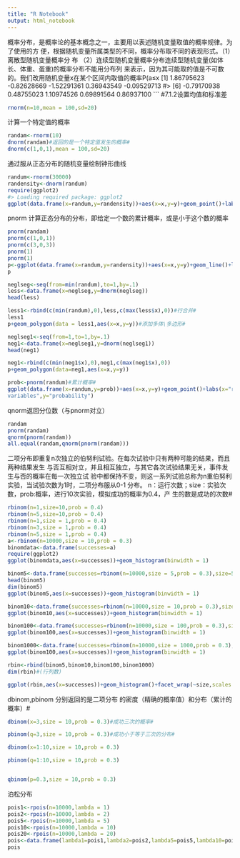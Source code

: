 ---
title: "R Notebook"
output: html_notebook
---

概率分布，是概率论的基本概念之一，主要用以表述随机变量取值的概率规律。为了使用的方
便，根据随机变量所属类型的不同，概率分布取不同的表现形式。（1）离散型随机变量概率分
布
（2）连续型随机变量概率分布连续型随机变量(如体长、体重、蛋重)的概率分布不能用分布列
来表示，因为其可能取的值是不可数的。我们改用随机变量x在某个区间内取值的概率P(a≤x [1]
1.86795623 -0.82628669 -1.52291361 0.36943549 -0.09529713 #> [6] -0.79170938
0.48755023 1.10974526 0.69891564 0.86937100 ``` #7.1.2设置均值和标准差

```{r}
rnorm(n=10,mean = 100,sd=20)
```
计算一个特定值的概率
```{r}
randam<-rnorm(10)
dnorm(randam)#返回的是一个特定值发生的概率#
dnorm(c(1,0,1),mean = 100,sd=20)
```
通过服从正态分布的随机变量绘制钟形曲线
```{r}
randum<-rnorm(30000)
randensity<-dnorm(randum)
require(ggplot2)
#> Loading required package: ggplot2
ggplot(data.frame(x=randum,y=randensity))+aes(x=x,y=y)+geom_point()+labs(x="Random normal variables",y="density")
```
 pnorm 计算正态分布的分布，即给定一个数的累计概率，或是小于这个数的概率
```{r}
pnorm(randam)
pnorm(c(1,0,1))
pnorm(c(3,0,3))
pnorm(1)
pnorm(1)
p<-ggplot(data.frame(x=randum,y=randensity))+aes(x=x,y=y)+geom_line()+labs(x="x",y="density")
p
```

```{r}
neglseg<-seq(from=min(randum),to=1,by=.1)
less<-data.frame(x=neglseg,y=dnorm(neglseg))
head(less)
```

```{r}
less1<-rbind(c(min(randum),0),less,c(max(less$x),0))#行合并#
less1
p+geom_polygon(data = less1,aes(x=x,y=y))#添加多体\多边形#
```

```{r}
neglseg1<-seq(from=1,to=1,by=.1)
neg1<-data.frame(x=neglseg1,y=dnorm(neglseg1))
head(neg1)
```



```{r}
neg1<-rbind(c(min(neg1$x),0),neg1,c(max(neg1$x),0))
p+geom_polygon(data=neg1,aes(x=x,y=y))
```

```{r}
prob<-pnorm(randum)#累计概率#
ggplot(data.frame(x=randum,y=prob))+aes(x=x,y=y)+geom_point()+labs(x="random normal
variables",y="probability")
```

 qnorm返回分位数（与pnorm对立）
```{r}
randam
pnorm(randam)
qnorm(pnorm(randam))
all.equal(randam,qnorm(pnorm(randam)))
```
 
 
 
 
 
 二项分布即重复n次独立的伯努利试验。在每次试验中只有两种可能的结果，而且两种结果发生
与否互相对立，并且相互独立，与其它各次试验结果无关，事件发生与否的概率在每一次独立试
验中都保持不变，则这一系列试验总称为n重伯努利实验，当试验次数为1时，二项分布服从0-1
分布。 n：运行次数；size：实验次数，prob:概率，进行10次实验，模拟成功的概率为0.4，产
生的数是成功的次数#
```{r}
rbinom(n=1,size=10,prob = 0.4)
rbinom(n=5,size=10,prob = 0.4)
rbinom(n=1,size = 1,prob = 0.4)
rbinom(n=3,size = 1,prob = 0.4)
rbinom(n=5,size = 1,prob = 0.4)
a<-rbinom(n=10000,size = 10,prob = 0.3)
binomdata<-data.frame(successes=a)
require(ggplot2)
ggplot(binomdata,aes(x=successes))+geom_histogram(binwidth = 1)
```

```{r}
binom5<-data.frame(successes=rbinom(n=10000,size = 5,prob = 0.3),size=5)
head(binom5)
dim(binom5)
ggplot(binom5,aes(x=successes))+geom_histogram(binwidth = 1)
```

```{r}
binom10<-data.frame(successes=rbinom(n=10000,size = 10,prob = 0.3),size=10)
ggplot(binom10,aes(x=successes))+geom_histogram(binwidth = 1)
```
```{r}
binom100<-data.frame(successes=rbinom(n=10000,size = 100,prob = 0.3),size=100)
ggplot(binom100,aes(x=successes))+geom_histogram(binwidth = 1)
```
```{r}
binom1000<-data.frame(successes=rbinom(n=10000,size = 1000,prob = 0.3),size=1000)
ggplot(binom100,aes(x=successes))+geom_histogram(binwidth = 1)
```


```{r}
rbin<-rbind(binom5,binom10,binom100,binom1000)
dim(rbin)#(行列数)

ggplot(rbin,aes(x=successes))+geom_histogram()+facet_wrap(~size,scales = "free")#（不同实验大小的随机二项直方图）
```
dbinom,pbinom 分别返回的是二项分布
的密度（精确的概率值）和分布（累计的概率）#

```{r}
dbinom(x=3,size = 10,prob = 0.3)#成功三次的概率#

pbinom(q=3,size = 10,prob = 0.3)#成功小于等于三次的分布#

dbinom(x=1:10,size = 10,prob = 0.3)

pbinom(q=1:10,size = 10,prob = 0.3)


qbinom(p=0.3,size = 10,prob = 0.3)
```
泊松分布
```{r}
pois1<-rpois(n=10000,lambda = 1)
pois2<-rpois(n=10000,lambda = 2)
pois5<-rpois(n=10000,lambda = 5)
pois10<-rpois(n=10000,lambda = 10)
pois20<-rpois(n=10000,lambda = 20)
pois<-data.frame(lambda1=pois1,lambda2=pois2,lambda5=pois5,lambda10=pois10,lambda20=pois20)
pois
```
